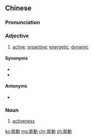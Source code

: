 ==Chinese==
{{zh-forms|s=能动}}

===Pronunciation===
{{zh-pron
|m=néngdòng
|c=nang4 dung6
|mn=qz:nn̂g-tǒng/xm,zz:lêng-tōng
|cat=a,n
}}

===Adjective===
{{zh-adj}}

# [[active]]; [[proactive]]; [[energetic]]; [[dynamic]]
====Synonyms====
* {{zh-l|主動}}
* {{zh-l|積極}}

====Antonyms====
* {{zh-l|被動}}

===Noun===
{{zh-noun}}

# [[activeness]]

[[ko:能動]]
[[mg:能動]]
[[chr:能動]]
[[zh:能動]]
